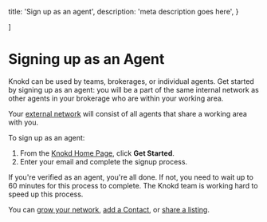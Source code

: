 
  title: 'Sign up as an agent',
  description:
    'meta description goes here',
}

]

<HeroPattern />

# Signing up as an Agent

Knokd can be used by teams, brokerages, or individual agents. Get started by signing up as an agent: you will be a part of the same internal network as other agents in your brokerage who are within your working area.

Your [external network](/getting-started/grow-your-network#your-extended-network) will consist of all agents that share a working area with you. 

To sign up as an agent:

1. From the <a href="https://www.knokd.ca/" target="_blank">Knokd Home Page</a>, click **Get Started**.
2. Enter your email and complete the signup process.

<Note>If you're verified as an agent, you're all done. If not, you need to wait up to 60 minutes for this process to complete. The Knokd team is working hard to speed up this process. </Note>

You can [grow your network](/getting-started/grow-your-network), [add a Contact](/contacts/add-contacts), or [share a listing](/listings/sharing-link). 